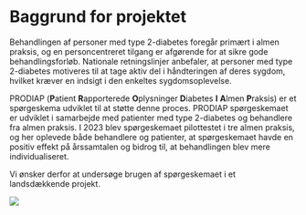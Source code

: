 # Baggrund for projektet

Behandlingen af personer med type 2-diabetes foregår primært i almen praksis, og en personcentreret tilgang er afgørende for at sikre gode behandlingsforløb. Nationale retningslinjer anbefaler, at personer med type 2-diabetes motiveres til at tage aktiv del i håndteringen af deres sygdom, hvilket kræver en indsigt i den enkeltes sygdomsoplevelse.

PRODIAP (**P**atient **R**apporterede **O**plysninger **D**iabetes **I** **A**lmen **P**raksis) er et spørgeskema udviklet til at støtte denne proces. PRODIAP spørgeskemaet er udviklet i samarbejde med patienter med type 2-diabetes og behandlere fra almen praksis. I 2023 blev spørgeskemaet pilottestet i tre almen praksis, og her oplevede både behandlere og patienter, at spørgeskemaet havde en positiv effekt på årssamtalen og bidrog til, at behandlingen blev mere individualiseret.

Vi ønsker derfor at undersøge brugen af spørgeskemaet i et landsdækkende projekt.


![](images/tilst_scr_00_03_05_11.Still020.jpg)
